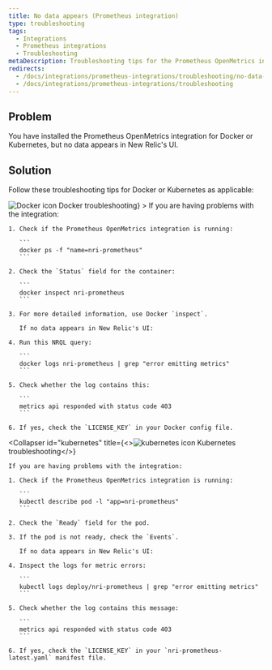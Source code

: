 ```yaml
---
title: No data appears (Prometheus integration)
type: troubleshooting
tags:
  - Integrations
  - Prometheus integrations
  - Troubleshooting
metaDescription: Troubleshooting tips for the Prometheus OpenMetrics integration for Docker or Kubernetes if no data appears in New Relic's UI.
redirects:
  - /docs/integrations/prometheus-integrations/troubleshooting/no-data-appears-prometheus-integration
  - /docs/integrations/prometheus-integrations/troubleshooting
---
```




## Problem

You have installed the Prometheus OpenMetrics integration for Docker or Kubernetes, but no data appears in New Relic's UI.

## Solution

Follow these troubleshooting tips for Docker or Kubernetes as applicable:

<CollapserGroup>
  <Collapser
    id="docker"
    title={<><img src={osDocker} title="Docker icon" alt="Docker icon"/> Docker troubleshooting</>}
  >
    If you are having problems with the integration:

    1. Check if the Prometheus OpenMetrics integration is running:

       ```
       docker ps -f "name=nri-prometheus"
       ```

    2. Check the `Status` field for the container:

       ```
       docker inspect nri-prometheus
       ```

    3. For more detailed information, use Docker `inspect`.

       If no data appears in New Relic's UI:

    4. Run this NRQL query:

       ```
       docker logs nri-prometheus | grep "error emitting metrics"
       ```

    5. Check whether the log contains this:

       ```
       metrics api responded with status code 403
       ```

    6. If yes, check the `LICENSE_KEY` in your Docker config file.
  </Collapser>

  <Collapser
    id="kubernetes"
    title={<><img src={osk8} title="img-integration-k8s@2x.png" alt="kubernetes icon"/> Kubernetes troubleshooting</>}
  >
    If you are having problems with the integration:

    1. Check if the Prometheus OpenMetrics integration is running:

       ```
       kubectl describe pod -l "app=nri-prometheus"
       ```

    2. Check the `Ready` field for the pod.

    3. If the pod is not ready, check the `Events`.

       If no data appears in New Relic's UI:

    4. Inspect the logs for metric errors:

       ```
       kubectl logs deploy/nri-prometheus | grep "error emitting metrics"
       ```

    5. Check whether the log contains this message:

       ```
       metrics api responded with status code 403
       ```

    6. If yes, check the `LICENSE_KEY` in your `nri-prometheus-latest.yaml` manifest file.
  </Collapser>
</CollapserGroup>
